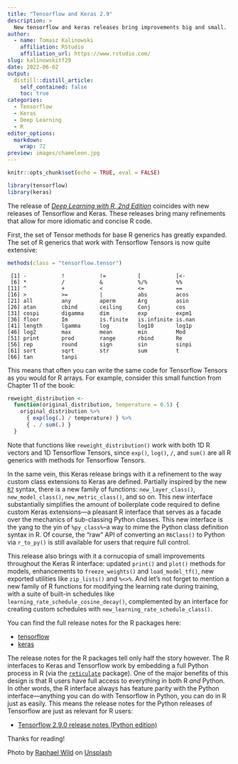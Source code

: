 ```yaml
---
title: "Tensorflow and Keras 2.9"
description: > 
  New tensorflow and keras releases bring improvements big and small.
author:
  - name: Tomasz Kalinowski
    affiliation: RStudio
    affiliation_url: https://www.rstudio.com/
slug: kalinowskitf29
date: 2022-06-02
output:
  distill::distill_article:
    self_contained: false
    toc: true
categories:
  - Tensorflow
  - Keras
  - Deep Learning
  - R
editor_options:
  markdown:
    wrap: 72
preview: images/chameleon.jpg
---
```


```r
knitr::opts_chunk$set(echo = TRUE, eval = FALSE)
```

```r
library(tensorflow)
library(keras)
```

The release of [*Deep Learning with R, 2nd
Edition*](https://rstd.io/dlwr-2e) coincides with new releases of
Tensorflow and Keras. These releases bring many refinements that allow
for more idiomatic and concise R code.

First, the set of Tensor methods for base R generics has greatly
expanded. The set of R generics that work with Tensorflow Tensors is now
quite extensive:

```r
methods(class = "tensorflow.tensor")
```

```text
 [1] -           !           !=          [           [<-        
 [6] *           /           &           %/%         %%         
[11] ^           +           <           <=          ==         
[16] >           >=          |           abs         acos       
[21] all         any         aperm       Arg         asin       
[26] atan        cbind       ceiling     Conj        cos        
[31] cospi       digamma     dim         exp         expm1      
[36] floor       Im          is.finite   is.infinite is.nan     
[41] length      lgamma      log         log10       log1p      
[46] log2        max         mean        min         Mod        
[51] print       prod        range       rbind       Re         
[56] rep         round       sign        sin         sinpi      
[61] sort        sqrt        str         sum         t          
[66] tan         tanpi      
```

This means that often you can write the same code for Tensorflow Tensors
as you would for R arrays. For example, consider this small function
from Chapter 11 of the book:

```r
reweight_distribution <-
  function(original_distribution, temperature = 0.5) {
    original_distribution %>%
      { exp(log(.) / temperature) } %>%
      { . / sum(.) }
  }
```

Note that functions like `reweight_distribution()` work with both 1D R
vectors and 1D Tensorflow Tensors, since `exp()`, `log()`, `/`, and
`sum()` are all R generics with methods for Tensorflow Tensors.

In the same vein, this Keras release brings with it a refinement to the
way custom class extensions to Keras are defined. Partially inspired by
the new [`R7`](https://rconsortium.github.io/OOP-WG/) syntax, there is a
new family of functions: `new_layer_class()`, `new_model_class()`,
`new_metric_class()`, and so on. This new interface substantially
simplifies the amount of boilerplate code required to define custom
Keras extensions---a pleasant R interface that serves as a facade over
the mechanics of sub-classing Python classes. This new interface is the
yang to the yin of `%py_class%`--a way to mime the Python class
definition syntax in R. Of course, the "raw" API of converting an
`R6Class()` to Python via `r_to_py()` is still available for users that
require full control.

This release also brings with it a cornucopia of small improvements
throughout the Keras R interface: updated `print()` and `plot()` methods
for models, enhancements to `freeze_weights()` and `load_model_tf()`,
new exported utilities like `zip_lists()` and `%<>%`. And let's not
forget to mention a new family of R functions for modifying the learning
rate during training, with a suite of built-in schedules like
`learning_rate_schedule_cosine_decay()`, complemented by an interface
for creating custom schedules with `new_learning_rate_schedule_class()`.

You can find the full release notes for the R packages here:

-   [tensorflow](https://github.com/rstudio/tensorflow/releases/tag/v2.9.0)
-   [keras](https://github.com/rstudio/keras/releases/tag/v2.9.0)

The release notes for the R packages tell only half the story however.
The R interfaces to Keras and Tensorflow work by embedding a full Python
process in R (via the
[`reticulate`](https://rstudio.github.io/reticulate/) package). One of
the major benefits of this design is that R users have full access to
everything in both R *and* Python. In other words, the R interface
always has feature parity with the Python interface---anything you can
do with Tensorflow in Python, you can do in R just as easily. This means
the release notes for the Python releases of Tensorflow are just as
relevant for R users:

-   [Tensorflow 2.9.0 release notes (Python
    edition)](https://github.com/tensorflow/tensorflow/releases/tag/v2.9.0)

Thanks for reading!

Photo by [Raphael
Wild](https://unsplash.com/@veloradio?utm_source=unsplash&utm_medium=referral&utm_content=creditCopyText)
on
[Unsplash](https://unsplash.com/?utm_source=unsplash&utm_medium=referral&utm_content=creditCopyText)
